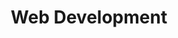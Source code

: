 ---
# src/content/services/web-development.mdx
title: "Web Development"
description: "Custom web applications built with modern technologies"
order: 1
icon: "fas fa-code"
price: "Starting from $5,000"
features:
  - "Responsive Design"
  - "SEO Optimization"
  - "Performance Focused"
  - "Accessibility Compliant"
# featuredImage:
#   src: "/images/services/web-dev.jpg"
#   alt: "Web development illustration"
---